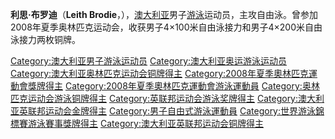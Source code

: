 {{MedalTableTop}}
{{MedalSport|男子[[游泳|游泳]]}}
{{MedalCountry | {{AUS}} }}
{{MedalCompetition|[[奧林匹克運動會|奧林匹克運動會]]}}
{{MedalBronze|[[2008年夏季奧林匹克運動會|2008年北京]]|[[2008年夏季奧林匹克運動會游泳比賽|4×100米自由泳接力]]}}
{{MedalBronze|[[2008年夏季奧林匹克運動會|2008年北京]]|[[2008年夏季奧林匹克運動會游泳比賽|4×200米自由泳接力]]}}
{{MedalBottom}}

'''利思·布罗迪'''（'''Leith Brodie'''，{{bd|1986年|7月16日}}），[[澳大利亚|澳大利亚]]男子[[游泳|游泳]]运动员，主攻自由泳。曾参加2008年夏季奥林匹克运动会，收获男子4×100米自由泳接力和男子4×200米自由泳接力两枚铜牌。

{{Australia-stub}}

{{DEFAULTSORT:Brodi, Leith}}
[[Category:澳大利亚男子游泳运动员|Category:澳大利亚男子游泳运动员]]
[[Category:澳大利亚奥运游泳运动员|Category:澳大利亚奥运游泳运动员]]
[[Category:澳大利亚奥林匹克运动会铜牌得主|Category:澳大利亚奥林匹克运动会铜牌得主]]
[[Category:2008年夏季奧林匹克運動會獎牌得主|Category:2008年夏季奧林匹克運動會獎牌得主]]
[[Category:2008年夏季奧林匹克運動會游泳運動員|Category:2008年夏季奧林匹克運動會游泳運動員]]
[[Category:奥林匹克运动会游泳铜牌得主|Category:奥林匹克运动会游泳铜牌得主]]
[[Category:英联邦运动会游泳奖牌得主|Category:英联邦运动会游泳奖牌得主]]
[[Category:澳大利亚英联邦运动会金牌得主|Category:澳大利亚英联邦运动会金牌得主]]
[[Category:男子自由式游泳運動員|Category:男子自由式游泳運動員]]
[[Category:世界游泳錦標賽游泳賽事獎牌得主|Category:世界游泳錦標賽游泳賽事獎牌得主]]
[[Category:澳大利亚英联邦运动会铜牌得主|Category:澳大利亚英联邦运动会铜牌得主]]